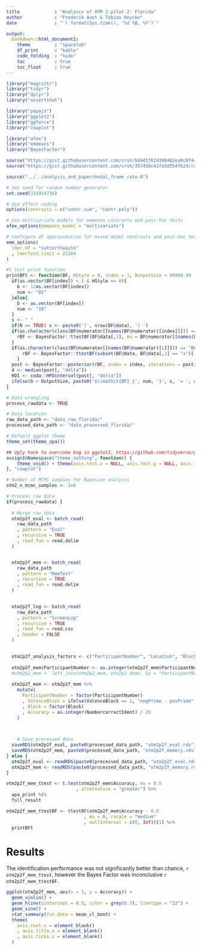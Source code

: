 ```yaml
---
title             : "Analysis of OTM 2 pilot 2: Florida"
author            : "Frederik Aust & Tobias Heycke"
date              : "`r format(Sys.time(), '%d %B, %Y')`"

output:
  bookdown::html_document2:
    theme         : "spacelab"
    df_print      : "kable"
    code_folding  : "hide"
    toc           : true
    toc_float     : true
---
```


```r
library("magrittr")
library("tidyr")
library("dplyr")
library("assertthat")

library("papaja")
library("ggplot2")
library("ggforce")
library("cowplot")

library("afex")
library("emmeans")
library("BayesFactor")

source("https://gist.githubusercontent.com/crsh/bd4d1f62d300462ea0c0f44b9ad38616/raw/edd9c74e24b68f42433c2526cafc888509b1b8bc/batch_download_github.R")
source("https://gist.githubusercontent.com/crsh/357458c41fd3d554fb24/raw/f7725d5c4894a055a1b2e461dc5c39f3db23b2b8/batch_read.R")

source("../../analysis_and_paper/modal_frame_rate.R")

# Set seed for random number generator
set.seed(315054738)

# Use effect coding
options(contrasts = c("contr.sum", "contr.poly"))

# Use multivariate models for emmeans contrasts and post-hoc tests
afex_options(emmeans_model = "multivariate")

# Configure df approximation for mixed model contrasts and post-hoc tests
emm_options(
  lmer.df = "satterthwaite"
  , lmerTest.limit = 22384
)

#t test print function
printBFt <- function(BF, HStyle = 0, index = 1, OutputSize = 99999.99 , postit = 1000000, N = FALSE){
  if(as.vector(BF[index]) < 1 & HStyle == 0){
    b <- 1/as.vector(BF[index])
    num <- "01"
  }else{
    b <- as.vector(BF[index])
    num <- "10"
  }
  s <- " "
  if(N == TRUE) s <- paste0('(', nrow(BF@data), ') ') 
  if(as.character(class(BF@numerator[[names(BF@numerator)[index]]])) == "BFoneSample"){
    rBF <- BayesFactor::ttestBF(BF@data[,1], mu = BF@numerator[[names(BF@numerator)[index]]]@prior$mu, rscale = BF@numerator[[names(BF@numerator)[index]]]@prior$rscale)
  }
  if(as.character(class(BF@numerator[[names(BF@numerator)[1]]])) == "BFindepSample"){
      rBF <- BayesFactor::ttestBF(subset(BF@data, BF@data[,2] == "x")[,1] , subset(BF@data, BF@data[,2] == "y")[,1], rscale = BF@numerator[[names(BF@numerator)[index]]]@prior$rscale, paired = FALSE)
    }
  post <- BayesFactor::posterior(rBF, index = index, iterations = postit)
  d <- median(post[, "delta"])
  HDI <- coda::HPDinterval(post[, "delta"])
  ifelse(b > OutputSize, paste0('$\\mathit{BF}_{', num, '}', s, '= ', as.scientific(b), '$', ', ', '$d = ', printnum(d), '$', ', ', '95% HDI [', printnum(HDI[1]), ', ', printnum(HDI[2]), ']'), paste0('$\\mathit{BF}_{', num, '}', s, '= ', printnum(b), '$', ', ', '$d = ', printnum(d), '$', ', ', '95% HDI [', printnum(HDI[1]), ', ', printnum(HDI[2]), ']'))
}
```

```r
# Data wrangling
process_rawdata <- TRUE

# Data location
raw_data_path <- "data_raw_florida/"
processed_data_path <- "data_processed_florida/"

# Default ggplot theme
theme_set(theme_apa())

## Ugly hack to overcome bug in ggplot2, https://github.com/tidyverse/ggplot2/issues/2058
assignInNamespace("theme_nothing", function() {
    theme_void() + theme(axis.text.x = NULL, axis.text.y = NULL, axis.line.x = element_blank(), axis.line.y = element_blank())
}, "cowplot")

# Number of MCMC samples for Bayesian analysis
otm2_n_mcmc_samples <- 1e6
```


```r
# Process raw data
if(process_rawdata) {
  
  # Merge raw data
  otm2p2f_eval <- batch_read(
    raw_data_path
    , pattern = "Eval"
    , recursive = TRUE
    , read_fun = read.delim
  )


  otm2p2f_mem <- batch_read(
    raw_data_path
    , pattern = "MemTest"
    , recursive = TRUE
    , read_fun = read.delim
  )
  

  otm2p2f_log <- batch_read(
    raw_data_path
    , pattern = "ScreenLog"
    , recursive = TRUE
    , read_fun = read.csv
    , header = FALSE
  )
  

  otm2p2f_analysis_factors <- c("ParticipantNumber", "Location", "Block", "ValenceBlock")
  
  otm2p2f_mem$ParticipantNumber <- as.integer(otm2p2f_mem$ParticipantNumber)
  #otm2p2_mem <- left_join(otm2p2_mem, otm2p2_demo, by = "ParticipantNumber")
  
  otm2p2f_mem <- otm2p2f_mem %>%
    mutate(
      ParticipantNumber = factor(ParticipantNumber)
      , ValenceBlock = ifelse(ValenceBlock == 1, "negPrime - posPrime", "posPrime - negPrime") %>% factor
      , Block = factor(Block)
      , Accuracy = as.integer(NumbercorrectIdent) / 20
    )

  

    # Save processed data
  saveRDS(otm2p2f_eval, paste0(processed_data_path, "otm2p2f_eval.rds"))
  saveRDS(otm2p2f_mem, paste0(processed_data_path, "otm2p2f_memory.rds"))
} else {
  otm2p2f_eval <- readRDS(paste0(processed_data_path, "otm2p2f_eval.rds"))
  otm2p2f_mem <- readRDS(paste0(processed_data_path, "otm2p2f_memory.rds"))
}
```


```r
otm2p2f_mem_ttest <- t.test(otm2p2f_mem$Accuracy, mu = 0.5
                          , alternative = "greater") %>%
  apa_print %$%
  full_result

otm2p2f_mem_ttestBF <- ttestBF(otm2p2f_mem$Accuracy - 0.5
                             , mu = 0, rscale = "medium"
                             , nullInterval = c(0, Inf))[1] %>%
  printBFt

```

# Results

The identification performance was not significantly better than chance, `r otm2p2f_mem_ttest`, however the Bayes Factor was inconclusive `r otm2p2f_mem_ttestBF`.

```r
ggplot(otm2p2f_mem, aes(x = 1, y = Accuracy)) +
  geom_violin() +
  geom_hline(yintercept = 0.5, color = grey(0.7), linetype = "22") +
  geom_sina() +
  stat_summary(fun.data = mean_cl_boot) +
  theme(
    axis.text.x = element_blank()
    , axis.title.x = element_blank()
    , axis.ticks.x = element_blank()
  )
```


